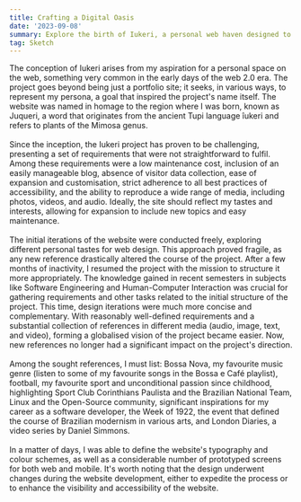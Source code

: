 ```yaml
---
title: Crafting a Digital Oasis
date: '2023-09-08'
summary: Explore the birth of Iukeri, a personal web haven designed to go beyond a simple portfolio. Discover the challenges, inspirations, and iterative process that shaped it into a unique digital reflection.
tag: Sketch
---
```

The conception of Iukeri arises from my aspiration for a personal space on the web, 
something very common in the early days of the web 2.0 era. The project goes beyond 
being just a portfolio site; it seeks, in various ways, to represent my persona, a 
goal that inspired the project's name itself. The website was named in homage 
to the region where I was born, known as Juqueri, a word that originates from the 
ancient Tupi language îukeri and refers to plants of the Mimosa genus.
\
\
Since the inception, the Iukeri project has proven to be challenging, presenting a 
set of requirements that were not straightforward to fulfil. Among these requirements 
were a low maintenance cost, inclusion of an easily manageable blog, absence of visitor 
data collection, ease of expansion and customisation, strict adherence to all best 
practices of accessibility, and the ability to reproduce a wide range of media, 
including photos, videos, and audio. Ideally, the site should reflect my tastes 
and interests, allowing for expansion to include new topics and easy maintenance.
\
\
The initial iterations of the website were conducted freely, exploring different personal 
tastes for web design. This approach proved fragile, as any new reference drastically 
altered the course of the project. After a few months of inactivity, I resumed the 
project with the mission to structure it more appropriately. The knowledge gained in 
recent semesters in subjects like Software Engineering and Human-Computer Interaction 
was crucial for gathering requirements and other tasks related to the initial structure 
of the project. This time, design iterations were much more concise and complementary. 
With reasonably well-defined requirements and a substantial collection of references in 
different media (audio, image, text, and video), forming a globalised vision of the project 
became easier. Now, new references no longer had a significant impact on the project's direction.
\
\
Among the sought references, I must list: Bossa Nova, my favourite music genre (listen to some 
of my favourite songs in the Bossa e Café playlist), football, my favourite sport and unconditional 
passion since childhood, highlighting Sport Club Corinthians Paulista and the Brazilian National Team, 
Linux and the Open-Source community, significant inspirations for my career as a software developer, 
the Week of 1922, the event that defined the course of Brazilian modernism in various arts, and 
London Diaries, a video series by Daniel Simmons.
\
\
In a matter of days, I was able to define the website's typography and colour schemes, as well as a 
considerable number of prototyped screens for both web and mobile. It's worth noting that the design 
underwent changes during the website development, either to expedite the process or to enhance the 
visibility and accessibility of the website.